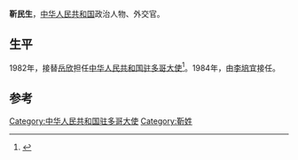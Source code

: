 '''靳民生'''，[[中华人民共和国|中华人民共和国]]政治人物、外交官。

==生平==
1982年，接替[[岳欣|岳欣]]担任[[中国驻多哥大使列表|中华人民共和国驻多哥大使]]<ref>{{cite web|author=中华人民共和国外交部|title=中国驻多哥共和国历任大使|url=http://www.mfa.gov.cn/chn/pds/ziliao/wjrw/2167/2170/t9182.htm|publisher=中华人民共和国外交部|accessdate=2012-03-03|archive-date=2012-08-05|archive-url=https://archive.is/20120805180343/http://www.mfa.gov.cn/chn/pds/ziliao/wjrw/2167/2170/t9182.htm|dead-url=no}}</ref>。1984年，由[[李培宜|李培宜]]接任。

== 参考 ==
{{reflist}}
{{start box}}
{{s-dip}}
{{succession box|[[岳欣|岳欣]]|[[李培宜|李培宜]]|[[中国驻多哥大使列表|中华人民共和国驻多哥大使]]|1982年6月-1984年5月}}
{{end box}}

{{中国政治人物小作品}}
{{DEFAULTSORT:J}}
[[Category:中华人民共和国驻多哥大使|Category:中华人民共和国驻多哥大使]]
[[Category:靳姓|Category:靳姓]]